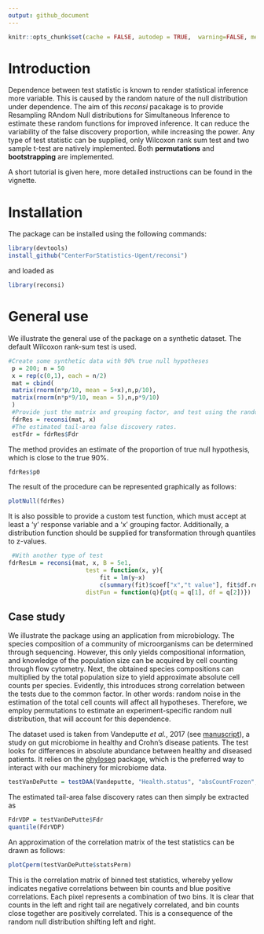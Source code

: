 ```yaml
---
output: github_document
---
```


```r
knitr::opts_chunk$set(cache = FALSE, autodep = TRUE,  warning=FALSE, message=FALSE, echo=TRUE, eval=TRUE, tidy = TRUE, fig.width = 9, fig.height = 6, purl=TRUE, fig.show = "hold", cache.lazy = FALSE, fig.path = "README_figs/README-")
```

# Introduction

Dependence between test statistic is known to render statistical inference more variable. This is caused by the random nature of the null distribution under dependence. The aim of this _reconsi_ pacakage is to provide Resampling RAndom Null distributions 
for Simultaneous Inference to estimate these random functions for improved inference. It can reduce the variability of the false discovery proportion, while increasing the power. Any type of test statistic can be supplied, only Wilcoxon rank sum test and two sample t-test are natively implemented. Both **permutations** and **bootstrapping** are implemented.

A short tutorial is given here, more detailed instructions can be found in the vignette.

# Installation

The package can be installed using the following commands:

```r
library(devtools)
install_github("CenterForStatistics-Ugent/reconsi")
```

and loaded as

```r
library(reconsi)
```

# General use

We illustrate the general use of the package on a synthetic dataset. The default 
Wilcoxon rank-sum test is used.

```r
#Create some synthetic data with 90% true null hypotheses
 p = 200; n = 50
 x = rep(c(0,1), each = n/2)
 mat = cbind(
 matrix(rnorm(n*p/10, mean = 5+x),n,p/10),
 matrix(rnorm(n*p*9/10, mean = 5),n,p*9/10)
 )
 #Provide just the matrix and grouping factor, and test using the random null
 fdrRes = reconsi(mat, x)
 #The estimated tail-area false discovery rates.
 estFdr = fdrRes$Fdr
```

The method provides an estimate of the proportion of true null hypothesis, which 
is close to the true 90\%.

```r
fdrRes$p0
```

The result of the procedure can be represented graphically as follows:

```r
plotNull(fdrRes)
```

It is also possible to provide a custom test function, which must accept at least a 'y' response variable and a 'x' grouping factor. Additionally, a distribution function should be supplied for transformation through quantiles to z-values.

```r
 #With another type of test
fdrResLm = reconsi(mat, x, B = 5e1,
                      test = function(x, y){
                          fit = lm(y~x)
                          c(summary(fit)$coef["x","t value"], fit$df.residual)},
                      distFun = function(q){pt(q = q[1], df = q[2])})
```

## Case study

We illustrate the package using an application from microbiology. The species
composition of a community of microorganisms can be determined through 
sequencing. However, this only yields compositional information, and knowledge 
of the population size can be acquired by cell counting through flow cytometry.
Next, the obtained species compositions can multiplied by the total population 
size to yield approximate absolute cell counts per species. Evidently, this 
introduces strong correlation between the tests due to the common factor. In 
other words: random noise in the estimation of the total cell counts will affect 
all hypotheses. Therefore, we employ permutations to estimate an 
experiment-specific random null distribution, that will account for this 
dependence.

The dataset used is taken from Vandeputte _et al._, 2017 (see [manuscript](https://www.ncbi.nlm.nih.gov/pubmed/29143816)), a study on gut microbiome 
in healthy and Crohn's disease patients. The test looks for differences in absolute abundance between healthy and diseased patients. It relies on the [phyloseq](https://bioconductor.org/packages/release/bioc/html/phyloseq.html) package, which is the preferred way to interact with our machinery for microbiome data.

```r
testVanDePutte = testDAA(Vandeputte, "Health.status", "absCountFrozen", B = 1e2L)
```

The estimated tail-area false discovery rates can then simply be extracted as

```r
FdrVDP = testVanDePutte$Fdr
quantile(FdrVDP)
```

An approximation of the correlation matrix of the test statistics can be drawn as follows:

```r
plotCperm(testVanDePutte$statsPerm)
```

This is the correlation matrix of binned test statistics, whereby yellow indicates negative correlations between bin counts and blue positive correlations. Each pixel represents a combination of two bins. It is clear that counts in the left and right tail are negatively correlated, and bin counts close together are positively correlated. This is a consequence of the random null distribution shifting left and right.

